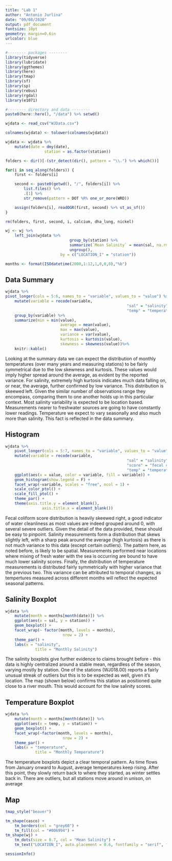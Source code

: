 ```yaml
---
title: "Lab 1"
author: "Antonio Jurlina"
date: "09/08/2020"
output: pdf_document
fontsize: 10pt 
geometry: margin=0.6in
urlcolor: blue
---
```


```r
#-------- packages --------
library(tidyverse)
library(lubridate)
library(ggthemes)
library(here)
library(tmap)
library(sf)
library(sp)
library(rebus)
library(rgdal)
library(e1071)

#-------- directory and data --------
paste0(here::here(), "/data") %>% setwd()

wjdata <- read_csv("WJData.csv")

colnames(wjdata) <- tolower(colnames(wjdata))

wjdata <- wjdata %>%
	mutate(date = dmy(date),
				 station = as.factor(station))

folders <- dir()[-(str_detect(dir(), pattern = "\\.") %>% which())]

for(i in seq_along(folders)) {
	first <- folders[i]

	second <- paste0(getwd(), "/", folders[i]) %>%
		list.files() %>%
		.[1] %>%
		str_remove(pattern = DOT %R% one_or_more(WRD))

	assign(folders[i], readOGR(first, second) %>% st_as_sf())
}

rm(folders, first, second, i, calcium, dha_lung, nickel)

wj <- wj %>%
	left_join(wjdata %>%
							group_by(station) %>%
							summarize(`Mean Salinity` = mean(sal, na.rm = TRUE)) %>%
							ungroup(),
						by = c("LOCATION_I" = "station"))

months <- format(ISOdatetime(2000,1:12,1,0,0,0),"%b")
```

## **Data Summary**

```r
wjdata %>%
pivot_longer(cols = 5:6, names_to = "variable", values_to = "value") %>%
	mutate(variable = recode(variable,
													 "sal" = "salinity",
													 "temp" = "temperature")) %>%
	group_by(variable) %>%
	summarize(min = min(value),
						average = mean(value),
						max = max(value),
						variance = var(value),
						kurtosis = kurtosis(value),
						skewness = skewness(value))%>%
	knitr::kable()
```

Looking at the summary data we can expect the distribution of monthly temperatures (over many years and measuring stations) to be fairly symmetrical due to the low skewness and kurtosis. These values would imply higher spread around the average, as evident by the reported variance. For salinity, extremely high kurtosis indicates much data falling on, or near, the average, further confirmed by low variance. This distribution is skeewed left. Given the similar number of observations range they encompass, comparing them to one another holds up in this particular context. Most salinity variability is expected to be location based. Measurements nearer to freshwater sources are going to have constantly lower readings. Temperature we expect to vary seasonally and also much more than salinity. This fact is reflected in the data summary. 

\newpage

## **Histogram**

```r
wjdata %>%
	pivot_longer(cols = 5:7, names_to = "variable", values_to = "value") %>%
	mutate(variable = recode(variable,
													 "sal" = "salinity",
													 "score" = "fecal coliform score",
													 "temp" = "temperature")) %>%
	ggplot(aes(x = value, color = variable, fill = variable)) +
	geom_histogram(show.legend = F) +
	facet_wrap(~variable, scales = "free", ncol = 1) +
	scale_color_ptol() +
	scale_fill_ptol() +
	theme_par() +
	theme(axis.title.y = element_blank(),
				axis.title.x = element_blank())
```

Fecal coliform score distribution is heavily skeewed right, a good indicator of water cleanliness as most values are indeed grouped around 0, with several severe outliers. Given the detail of the data provided, these should be easy to pinpoint. Salinity measurements form a distribution that skews slightly left, with a sharp peak around the average (high kurtosis) as there is not much variance to this data (except certain outliers). The pattern here, as noted before, is likely to be spatial. Measurements performed near locations where mixing of fresh water with the sea is occurring are bound to have much lower salinity scores. Finally, the distribution of temperature measurements is distributed fairly symmetrically with higher variance that the previous two. This variance can be attributed to temporal changes, as tempertures measured across different months will reflect the expected seasonal patterns.  

\newpage

## **Salinity Boxplot**

```r
wjdata %>%
	mutate(month = months[month(date)]) %>%
	ggplot(aes(x = sal, y = station)) +
	geom_boxplot() +
	facet_wrap(~ factor(month, levels = months),
						 nrow = 2) +
	theme_par() +
	labs(x = "salinity",
			 title = "Monthly Salinity")
```

The salinity boxplots give further evidence to claims brought before - this data is highly centralized around a stable mean, regardless of the season, varying mostly by station. One of the stations (WJ018.00) reports a fairly unusual streak of outliers but this is to be expected as well, given it's location. The map (shown below) confirms this station as positioned quite close to a river mouth. This would account for the low salinity scores.  

\newpage

## **Temperature Boxplot**

```r
wjdata %>%
	mutate(month = months[month(date)]) %>%
	ggplot(aes(x = temp, y = station)) +
	geom_boxplot() +
	facet_wrap(~factor(month, levels = months),
						 nrow = 2) +
	theme_par() +
	labs(x = "temperature",
			 title = "Monthly Temperature")
```

The temperature boxplots depict a clear temporal pattern. As time flows from January onward to August, average temperatures keep rising. After this point, they slowly return back to where they started, as winter settles back in. There are outliers, but all stations move around in unison, on average 

\newpage

## **Map**

```r
tmap_style("beaver")

tm_shape(casco) +
	tm_borders(col = "grey60") +
	tm_fill(col = "#006994") +
tm_shape(wj) +
	tm_dots(size = 0.7, col = "Mean Salinity") +
	tm_text("LOCATION_I", auto.placement = 0.6, fontfamily = "serif", fontface = "bold")
```

\newpage

``` r
sessionInfo()
```

